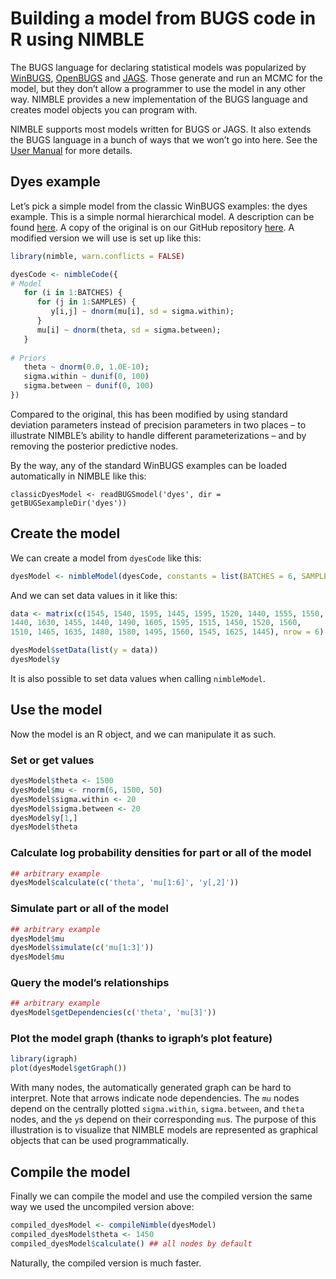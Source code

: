 # Building a model from BUGS code in R using NIMBLE

The BUGS language for declaring statistical models was popularized by [WinBUGS](http://www.mrc-bsu.cam.ac.uk/software/bugs/), [OpenBUGS](http://www.openbugs.net/w/FrontPage) and [JAGS](http://mcmc-jags.sourceforge.net/).  Those generate and run an MCMC for the model, but they don't allow a programmer to use the model in any other way.  NIMBLE provides a new implementation of the BUGS language and creates model objects you can program with.

NIMBLE supports most models written for BUGS or JAGS.  It also extends the BUGS language in a bunch of ways that we won't go into here. See the [User Manual](https://r-nimble.org/html_manual/cha-welcome-nimble.html) for more details.

## Dyes example

Let's pick a simple model from the classic WinBUGS examples: the dyes example. This is a simple normal hierarchical model. A description can be found [here](http://www.mrc-bsu.cam.ac.uk/wp-content/uploads/WinBUGS_Vol1.pdf).  A copy of the original is on our GitHub repository [here](https://github.com/nimble-dev/nimble/tree/devel/packages/nimble/inst/classic-bugs/vol1/dyes).  A modified version we will use is set up like this:
```r
library(nimble, warn.conflicts = FALSE)

dyesCode <- nimbleCode({
# Model
   for (i in 1:BATCHES) {
      for (j in 1:SAMPLES) {
         y[i,j] ~ dnorm(mu[i], sd = sigma.within);
      }
      mu[i] ~ dnorm(theta, sd = sigma.between);
   }
   
# Priors
   theta ~ dnorm(0.0, 1.0E-10);
   sigma.within ~ dunif(0, 100)
   sigma.between ~ dunif(0, 100)
})
```

Compared to the original, this has been modified by using standard deviation parameters instead of precision parameters in two places -- to illustrate NIMBLE's ability to handle different parameterizations -- and by removing the posterior predictive nodes.

By the way, any of the standard WinBUGS examples can be loaded automatically in NIMBLE like this:
```
classicDyesModel <- readBUGSmodel('dyes', dir = getBUGSexampleDir('dyes'))
```

## Create the model

We can create a model from `dyesCode` like this:
```r
dyesModel <- nimbleModel(dyesCode, constants = list(BATCHES = 6, SAMPLES = 5))
```

And we can set data values in it like this:
```r
data <- matrix(c(1545, 1540, 1595, 1445, 1595, 1520, 1440, 1555, 1550, 
1440, 1630, 1455, 1440, 1490, 1605, 1595, 1515, 1450, 1520, 1560, 
1510, 1465, 1635, 1480, 1580, 1495, 1560, 1545, 1625, 1445), nrow = 6)

dyesModel$setData(list(y = data))
dyesModel$y
```

It is also possible to set data values when calling `nimbleModel`.

## Use the model

Now the model is an R object, and we can manipulate it as such.

### Set or get values
```r
dyesModel$theta <- 1500
dyesModel$mu <- rnorm(6, 1500, 50)
dyesModel$sigma.within <- 20
dyesModel$sigma.between <- 20
dyesModel$y[1,]
dyesModel$theta
```

### Calculate log probability densities for part or all of the model
```r
## arbitrary example
dyesModel$calculate(c('theta', 'mu[1:6]', 'y[,2]'))
```

### Simulate part or all of the model
```r
## arbitrary example
dyesModel$mu
dyesModel$simulate(c('mu[1:3]'))
dyesModel$mu
```

### Query the model's relationships
```r
## arbitrary example
dyesModel$getDependencies(c('theta', 'mu[3]'))
```

### Plot the model graph (thanks to igraph's plot feature)
```r
library(igraph)
plot(dyesModel$getGraph())
```

With many nodes, the automatically generated graph can be hard to interpret. Note that arrows indicate node dependencies. The `mu` nodes depend on the centrally plotted `sigma.within`, `sigma.between`, and `theta` nodes, and the `y`s depend on their corresponding `mu`s. The purpose of this illustration is to visualize that NIMBLE models are represented as graphical objects that can be used programmatically.

## Compile the model

Finally we can compile the model and use the compiled version the same way we used the uncompiled version above:
```r
compiled_dyesModel <- compileNimble(dyesModel)
compiled_dyesModel$theta <- 1450
compiled_dyesModel$calculate() ## all nodes by default
```
Naturally, the compiled version is much faster.
